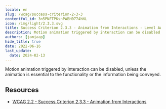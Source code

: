 ```yaml
---
locale: en
slug: /wcag/success-criterion-2-3-3
contentful_id: 3n5PNFTPKsnPWBH0774hNL
icon: /img/light/2.3.3.svg
title: Success Criterion 2.3.3 - Animation from Interactions - Level AAA
description: Motion animation triggered by interaction can be disabled, unless the animation is essential to the functionality or the information being conveyed.
authors: [janjaap]
hide_title: true
date: 2022-06-16
last_update:
  date: 2024-02-13
---
```


<Hero
  title="Animation from Interactions"
  image="/img/light/2.3.3.svg"
  alt="WCAG 2.3.3 icon"
  prefix="Success Criterion 2.3.3"
  suffix="Level AAA"
/>

Motion animation triggered by interaction can be disabled, unless the animation is essential to the functionality or the information being conveyed.

## Resources

- [WCAG 2.2 - Success Criterion 2.3.3 - Animation from Interactions](https://www.w3.org/TR/WCAG22/#animation-from-interactions)
